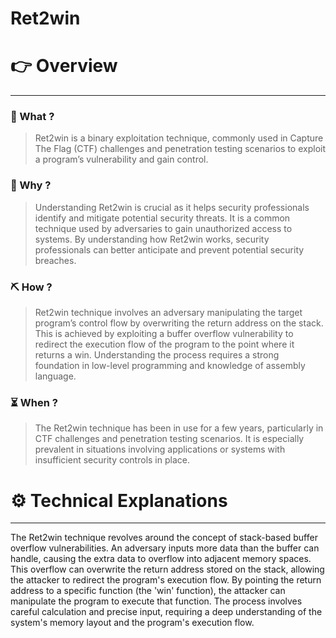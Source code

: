 # Ret2win


# 👉 Overview

---

### 👀 What ?

> Ret2win is a binary exploitation technique, commonly used in Capture The Flag (CTF) challenges and penetration testing scenarios to exploit a program’s vulnerability and gain control.
> 

### 🧐 Why ?

> Understanding Ret2win is crucial as it helps security professionals identify and mitigate potential security threats. It is a common technique used by adversaries to gain unauthorized access to systems. By understanding how Ret2win works, security professionals can better anticipate and prevent potential security breaches.
> 

### ⛏️ How ?

> Ret2win technique involves an adversary manipulating the target program’s control flow by overwriting the return address on the stack. This is achieved by exploiting a buffer overflow vulnerability to redirect the execution flow of the program to the point where it returns a win. Understanding the process requires a strong foundation in low-level programming and knowledge of assembly language.
> 

### ⏳ When ?

> The Ret2win technique has been in use for a few years, particularly in CTF challenges and penetration testing scenarios. It is especially prevalent in situations involving applications or systems with insufficient security controls in place.
> 

# ⚙️ Technical Explanations

---

The Ret2win technique revolves around the concept of stack-based buffer overflow vulnerabilities. An adversary inputs more data than the buffer can handle, causing the extra data to overflow into adjacent memory spaces. This overflow can overwrite the return address stored on the stack, allowing the attacker to redirect the program's execution flow. By pointing the return address to a specific function (the 'win' function), the attacker can manipulate the program to execute that function. The process involves careful calculation and precise input, requiring a deep understanding of the system's memory layout and the program's execution flow.
